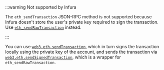:::warning Not supported by Infura

The `eth_sendTransaction` JSON-RPC method is not supported because Infura doesn't store the user's private key required to sign the transaction. Use [`eth_sendRawTransaction`](../ethereum/json-rpc-methods/eth_sendrawtransaction.mdx) instead.

:::

You can use [`web3.eth.sendTransaction`](https://web3js.readthedocs.io/en/v1.2.0/web3-eth.html#sendtransaction), which in turn signs the transaction locally using the private key of the account, and sends the transaction via [`web3.eth.sendSignedTransaction`](https://web3js.readthedocs.io/en/v1.2.0/web3-eth.html#sendsignedtransaction), which is a wrapper for `eth_sendRawTransaction`.
